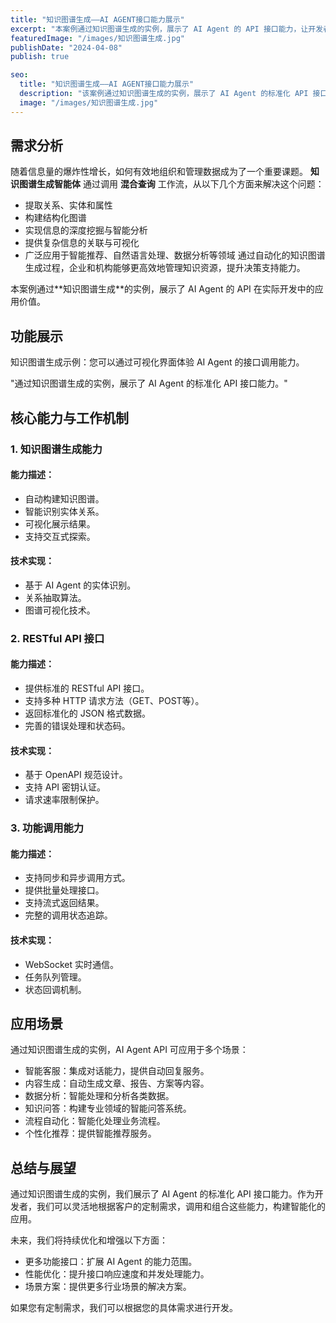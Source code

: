 ```yaml
---
title: "知识图谱生成——AI AGENT接口能力展示"
excerpt: "本案例通过知识图谱生成的实例，展示了 AI Agent 的 API 接口能力，让开发者了解如何通过标准化的接口调用方式，灵活地集成和使用 AI Agent 的各项功能。"
featuredImage: "/images/知识图谱生成.jpg"
publishDate: "2024-04-08"
publish: true

seo:
  title: "知识图谱生成——AI AGENT接口能力展示"
  description: "该案例通过知识图谱生成的实例，展示了 AI Agent 的标准化 API 接口能力，支持灵活的功能调用与集成，帮助开发者快速接入智能服务。"
  image: "/images/知识图谱生成.jpg"
---
```



## 需求分析

随着信息量的爆炸性增长，如何有效地组织和管理数据成为了一个重要课题。 **知识图谱生成智能体** 通过调用 **混合查询** 工作流，从以下几个方面来解决这个问题：

- 提取关系、实体和属性
- 构建结构化图谱
- 实现信息的深度挖掘与智能分析
- 提供复杂信息的关联与可视化
- 广泛应用于智能推荐、自然语言处理、数据分析等领域
通过自动化的知识图谱生成过程，企业和机构能够更高效地管理知识资源，提升决策支持能力。


<div class="my-6 p-4 bg-blue-50 border-l-4 border-blue-500 rounded-r-lg">
  <p class="text-blue-800">本案例通过**知识图谱生成**的实例，展示了 AI Agent 的 API 在实际开发中的应用价值。</p>
</div>

## 功能展示

<div class="my-8">
  <div id="knowledge-graph-demo-container" class="border border-gray-200 rounded-lg shadow-md p-4 bg-white">
    <KnowledgeGraph />
  </div>
  <p class="text-center text-sm text-gray-500 mt-3">知识图谱生成示例：您可以通过可视化界面体验 AI Agent 的接口调用能力。</p>
</div>

<div class="my-8 border-t border-gray-200 pt-8">
  <div class="text-center text-gray-500 italic">
    "通过知识图谱生成的实例，展示了 AI Agent 的标准化 API 接口能力。"
  </div>
</div>

## 核心能力与工作机制

### 1. 知识图谱生成能力

<div class="my-4 bg-white p-5 rounded-lg shadow-sm border border-gray-100">
  <h4 class="font-medium mb-3 text-blue-700">能力描述：</h4>
  <ul class="list-disc pl-5 text-gray-700 space-y-2">
    <li>自动构建知识图谱。</li>
    <li>智能识别实体关系。</li>
    <li>可视化展示结果。</li>
    <li>支持交互式探索。</li>
  </ul>
  
  <h4 class="font-medium mb-3 mt-4 text-blue-700">技术实现：</h4>
  <ul class="list-disc pl-5 text-gray-700 space-y-2">
    <li>基于 AI Agent 的实体识别。</li>
    <li>关系抽取算法。</li>
    <li>图谱可视化技术。</li>
  </ul>
</div>

### 2. RESTful API 接口

<div class="my-4 bg-white p-5 rounded-lg shadow-sm border border-gray-100">
  <h4 class="font-medium mb-3 text-blue-700">能力描述：</h4>
  <ul class="list-disc pl-5 text-gray-700 space-y-2">
    <li>提供标准的 RESTful API 接口。</li>
    <li>支持多种 HTTP 请求方法（GET、POST等）。</li>
    <li>返回标准化的 JSON 格式数据。</li>
    <li>完善的错误处理和状态码。</li>
  </ul>
  
  <h4 class="font-medium mb-3 mt-4 text-blue-700">技术实现：</h4>
  <ul class="list-disc pl-5 text-gray-700 space-y-2">
    <li>基于 OpenAPI 规范设计。</li>
    <li>支持 API 密钥认证。</li>
    <li>请求速率限制保护。</li>
  </ul>
</div>

### 3. 功能调用能力

<div class="my-4 bg-white p-5 rounded-lg shadow-sm border border-gray-100">
  <h4 class="font-medium mb-3 text-blue-700">能力描述：</h4>
  <ul class="list-disc pl-5 text-gray-700 space-y-2">
    <li>支持同步和异步调用方式。</li>
    <li>提供批量处理接口。</li>
    <li>支持流式返回结果。</li>
    <li>完整的调用状态追踪。</li>
  </ul>
  
  <h4 class="font-medium mb-3 mt-4 text-blue-700">技术实现：</h4>
  <ul class="list-disc pl-5 text-gray-700 space-y-2">
    <li>WebSocket 实时通信。</li>
    <li>任务队列管理。</li>
    <li>状态回调机制。</li>
  </ul>
</div>


## 应用场景

通过知识图谱生成的实例，AI Agent API 可应用于多个场景：

<div class="my-4 bg-white p-5 rounded-lg shadow-sm border border-gray-100">
  <ul class="list-disc pl-5 text-gray-700 space-y-2">
    <li>智能客服：集成对话能力，提供自动回复服务。</li>
    <li>内容生成：自动生成文章、报告、方案等内容。</li>
    <li>数据分析：智能处理和分析各类数据。</li>
    <li>知识问答：构建专业领域的智能问答系统。</li>
    <li>流程自动化：智能化处理业务流程。</li>
    <li>个性化推荐：提供智能推荐服务。</li>
  </ul>
</div>

## 总结与展望

<div class="my-6 bg-gradient-to-r from-blue-50 to-indigo-50 p-6 rounded-lg shadow-sm">
  <p class="text-gray-700 mb-4">
    通过知识图谱生成的实例，我们展示了 AI Agent 的标准化 API 接口能力。作为开发者，我们可以灵活地根据客户的定制需求，调用和组合这些能力，构建智能化的应用。
  </p>
  
  <p class="text-gray-700 mb-4">
    未来，我们将持续优化和增强以下方面：
  </p>
  
  <ul class="list-disc pl-5 text-gray-700 space-y-2">
    <li>更多功能接口：扩展 AI Agent 的能力范围。</li>
    <li>性能优化：提升接口响应速度和并发处理能力。</li>
    <li>场景方案：提供更多行业场景的解决方案。</li>
  </ul>
  
  <div class="mt-4 p-3 bg-white rounded-lg border border-blue-100">
    <p class="text-sm text-blue-800">如果您有定制需求，我们可以根据您的具体需求进行开发。</p>
  </div>
</div> 